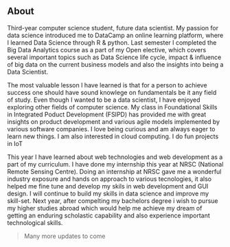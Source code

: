 ## About

Third-year computer science student, future data scientist. My passion for data science introduced me to DataCamp an online learning platform, where I learned Data Science through R & python. Last semester I completed the Big Data Analytics course as a part of my Open elective, which covers several important topics such as Data Science life cycle, impact & influence of big data on the current business models and also the insights into being a Data Scientist.

The most valuable lesson I have learned is that for a person to achieve success one should have sound knowlege on fundamentals be it any field of study. Even though I wanted to be a data scientist, I have enjoyed exploring other fields of computer science. My class in Foundational Skills in Integrated Poduct Development (FSIPD) has provided me with great insights on product development and various agile models implemented by various software companies. I love being curious and am always eager to learn new things. I am also interested in cloud computing. I do fun projects in IoT

This year I have learned about web technologies and web development as a part of my curriculum. I have done my internship this year at NRSC (National Remote Sensing Centre). Doing an internship at NRSC gave me a wonderful industry exposure and hands on approach to various tecnologies, it also helped me fine tune and develop my skils in web development and GUI design. I will continue to build my skills in data science and improve my skill-set. Next year, after compelting my bachelors degree i wish to pursue my higher studies abroad which would help me achieve my dream of getting an enduring scholastic capability and also experience important technological skills.

> Many more updates to come 
